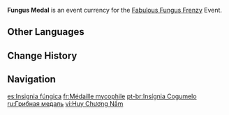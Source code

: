 {{Item Infobox
|id           = 000152
|image        = Item Fungus Medal.png
|type         = Event Items
|group        = Event Currencies
|quality      = 3
|description  = A medal made from unique materials, and the reward given to outstanding participants in the Special Training stage of the Nilotpala Cup Beast Tamers Tournament.<br>Working together to defeat powerful enemies in the Special Training grounds is one of the key aspects to nurturing the bond between you and your Fungi friends and growing stronger together.<br>These coins can be used to exchange for precious items during the "Fabulous Fungus Frenzy" event.
|source1      = [[Fabulous Fungus Frenzy]] Event
|event        = Fabulous Fungus Frenzy
}}
'''Fungus Medal''' is an event currency for the [[Fabulous Fungus Frenzy]] Event.

==Other Languages==
{{Other Languages
|default_hidden = 1
|en      = Fungus Medal
|zhs     = 灵蕈奖章
|zhs_rm  = Língxùn Jiǎngzhāng
|zht     = 靈蕈獎章
|zht_rm  = Língxùn Jiǎngzhāng
|ja      = チエメダル
|ja_rm   = Chie Medaru
|ko      = 버섯몬 메달
|ko_rm   = Beoseotmon Medal
|es      = Insignia fúngica
|fr      = Médaille mycophile
|ru      = Грибная медаль
|th      = เหรียญ Fungus
|th_rm   = Rian Fungus
|vi      = Huy Chương Nấm
|de      = Pilzabzeichen
|id      = Fungus Medal
|pt      = Insígnia Cogumelo
}}

==Change History==
{{Change History|3.2}}

==Navigation==
{{Precious Navbox|Currency}}

[[es:Insignia fúngica]]
[[fr:Médaille mycophile]]
[[pt-br:Insígnia Cogumelo]]
[[ru:Грибная медаль]]
[[vi:Huy Chương Nấm]]